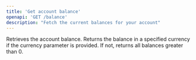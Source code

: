 ```yaml
---
title: 'Get account balance'
openapi: 'GET /balance'
description: "Fetch the current balances for your account"
---
```

Retrieves the account balance. Returns the balance in a specified currency if the currency parameter is provided. If not, returns all balances greater than 0.

